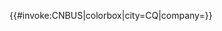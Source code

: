 <includeonly>{{#invoke:CNBUS|colorbox|city=CQ|company={{{1|}}}}}</includeonly><noinclude>{{Documentation}}</noinclude>